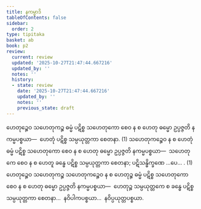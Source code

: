 ```yaml
---
title: နကမ္မာဒိ
tableOfContents: false
sidebar:
  order: 2
type: tipitaka
basket: ab
book: p2
review:
  current: review
  updated: '2025-10-27T21:47:44.667216'
  updated_by: ''
  notes: ''
  history:
  - state: review
    date: '2025-10-27T21:47:44.667216'
    updated_by: ''
    notes: ''
    previous_state: draft
---
```



<ReviewStatus review={frontmatter.review} showDetails={true} />

<HypothesisAnnotation frontmatter={frontmatter} />

<DynamicBreadcrumb />

<Division number="132" book="p2" e="ch" v="38" p="57">

<Paragraph number="366" book="p2">
ဟေတုဉ္စေဝ သဟေတုကဉ္စ ဓမ္မံ ပဋိစ္စ သဟေတုကော စေဝ န စ ဟေတု ဓမ္မော ဥပ္ပဇ္ဇတိ နကမ္မပစ္စယာ—  ဟေတုံ ပဋိစ္စ သမ္ပယုတ္တကာ စေတနာ. (1)
</Paragraph>

<Paragraph number="367" book="p2">
သဟေတုကဉ္စေဝ န စ ဟေတုံ ဓမ္မံ ပဋိစ္စ သဟေတုကော စေဝ န စ ဟေတု ဓမ္မော ဥပ္ပဇ္ဇတိ နကမ္မပစ္စယာ—  သဟေတုကေ စေဝ န စ ဟေတူ ခန္ဓေ ပဋိစ္စ သမ္ပယုတ္တကာ စေတနာ; ပဋိသန္ဓိက္ခဏေ …ပေ… . (1)
</Paragraph>

<Paragraph number="368" book="p2">
ဟေတုဉ္စေဝ သဟေတုကဉ္စ သဟေတုကဉ္စေဝ န စ ဟေတုဉ္စ ဓမ္မံ ပဋိစ္စ သဟေတုကော စေဝ န စ ဟေတု ဓမ္မော ဥပ္ပဇ္ဇတိ နကမ္မပစ္စယာ—  ဟေတုဉ္စ သမ္ပယုတ္တကေ စ ခန္ဓေ ပဋိစ္စ သမ္ပယုတ္တကာ စေတနာ…  နဝိပါကပစ္စယာ…  နဝိပ္ပယုတ္တပစ္စယာ.
</Paragraph>
</Division>
